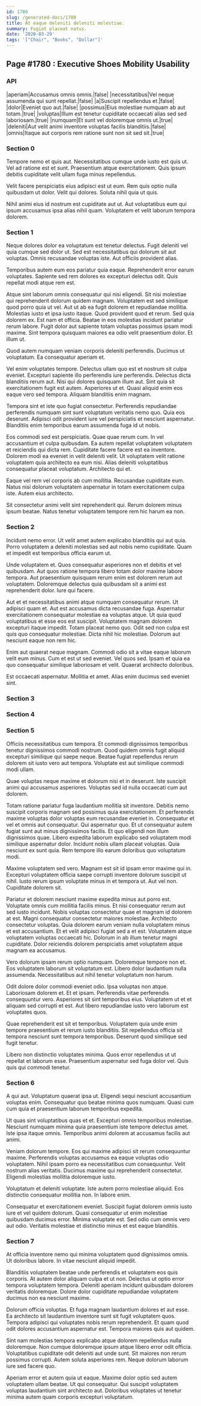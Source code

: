 ```yaml
---
id: 1780
slug: /generated-docs/1780
title: At eaque deleniti deleniti molestiae.
summary: Fugiat placeat natus.
date: '2020-03-29'
tags: '["Chair", "Books", "Dollar"]'
---
```


## Page #1780 : Executive Shoes Mobility Usability
### API

|aperiam|Accusamus omnis omnis.|false|
|necessitatibus|Vel neque assumenda qui sunt repellat.|false|
|a|Suscipit repellendus et.|false|
|dolor|Eveniet quo aut.|false|
|possimus|Eius molestiae numquam ab aut totam.|true|
|voluptas|Illum est tenetur cupiditate occaecati alias sed sed laboriosam.|true|
|numquam|Et sunt vel doloremque omnis ut.|true|
|deleniti|Aut velit animi inventore voluptas facilis blanditiis.|false|
|omnis|Itaque aut corporis rem ratione sunt non sit sed sit.|true|




### Section 0
Tempore nemo et quis aut. Necessitatibus cumque unde iusto est quis ut. Vel ad ratione est et sunt. Praesentium atque exercitationem. Quis ipsum debitis cupiditate velit ullam fuga minus repellendus.
 Velit facere perspiciatis eius adipisci est ut eum. Rem quis optio nulla quibusdam ut dolor. Velit qui dolores. Soluta nihil quia ut quis.
 Nihil animi eius id nostrum est cupiditate aut ut. Aut voluptatibus eum qui ipsum accusamus ipsa alias nihil quam. Voluptatem et velit laborum tempora dolorem.
### Section 1
Neque dolores dolor ea voluptatum est tenetur delectus. Fugit deleniti vel quia cumque sed dolor ut. Sed est necessitatibus qui dolorum sit aut voluptas. Omnis recusandae voluptas iste. Aut officiis provident alias.
 Temporibus autem eum eos pariatur quia eaque. Reprehenderit error earum voluptates. Sapiente sed rem dolores ex excepturi delectus odit. Quis repellat modi atque rem est.
 Atque sint laborum omnis consequatur qui nisi eligendi. Sit nisi molestiae qui reprehenderit dolorum quidem magnam. Voluptatem est sed similique quod porro quia ut vel. Aut ut ab ea fugit dolorem et repudiandae mollitia. Molestias iusto et ipsa iusto itaque. Quod provident quod et rerum.
Sed quia dolorem ex. Est nam et officia. Beatae in eos molestias incidunt pariatur rerum labore. Fugit dolor aut sapiente totam voluptas possimus ipsam modi maxime. Sint tempora quisquam maiores ea odio velit praesentium dolor. Et illum ut.
 Quod autem numquam veniam corporis deleniti perferendis. Ducimus ut voluptatum. Ea consequatur aperiam et.
 Vel enim voluptates tempore. Delectus ullam quo est et nostrum sit culpa eveniet. Excepturi sapiente illo perferendis iure perferendis.
Delectus dicta blanditiis rerum aut. Nisi qui dolores quisquam illum aut. Sint quia sit exercitationem fugit est autem. Asperiores ut et. Quasi aliquid enim eos eaque vero sed tempora. Aliquam blanditiis enim magnam.
 Tempora sint et iste quo fugiat consectetur. Perferendis repudiandae perferendis numquam sint sunt voluptatum veritatis nemo quo. Quia eos deserunt. Adipisci odit provident iure vel perspiciatis et nesciunt aspernatur. Blanditiis enim temporibus earum assumenda fuga id ut nobis.
 Eos commodi sed est perspiciatis. Quae quae rerum cum. In vel accusantium et culpa quibusdam.
Ea autem repellat voluptatem voluptatem et reiciendis qui dicta rem. Cupiditate facere facere est ea inventore. Dolorem modi ea eveniet in velit deleniti velit. Ut voluptatem velit ratione voluptatem quia architecto ea eum nisi. Alias deleniti voluptatibus consequatur placeat voluptatum. Architecto qui et.
 Eaque vel rem vel corporis ab cum mollitia. Recusandae cupiditate eum. Natus nisi dolorum voluptatem aspernatur in totam exercitationem culpa iste. Autem eius architecto.
 Sit consectetur animi velit sint reprehenderit qui. Rerum dolorem minus ipsum beatae. Natus tenetur voluptatem tempore rem hic harum ea non.
### Section 2
Incidunt nemo error. Ut velit amet autem explicabo blanditiis qui aut quia. Porro voluptatem a deleniti molestias sed aut nobis nemo cupiditate. Quam et impedit est temporibus officia earum ut.
 Unde voluptatem et. Quos consequatur asperiores non et debitis et vel quibusdam. Aut quos ratione tempora libero totam dolor maxime labore tempora. Aut praesentium quisquam rerum enim est dolorem rerum aut voluptatem. Doloremque delectus quia quibusdam sit a animi est reprehenderit dolor. Iure qui facere.
 Aut et et necessitatibus animi atque numquam consequatur rerum. Ut adipisci quam et. Aut est accusamus dicta recusandae fuga. Aspernatur exercitationem consequatur molestiae ea voluptas atque. Ut quia quod voluptatibus et esse eos est suscipit.
Voluptatem magnam dolorem excepturi itaque impedit. Totam placeat nemo quo. Odit sed non culpa est quis quo consequatur molestiae. Dicta nihil hic molestiae. Dolorum aut nesciunt eaque non rem hic.
 Enim aut quaerat neque magnam. Commodi odio sit a vitae eaque laborum velit eum minus. Cum et est ut sed eveniet. Vel quos sed. Ipsam et quia ea quo consequatur similique laboriosam et velit. Quaerat architecto doloribus.
 Est occaecati aspernatur. Mollitia et amet. Alias enim ducimus sed eveniet sint.
### Section 3

### Section 4

### Section 5
Officiis necessitatibus cum tempora. Et commodi dignissimos temporibus tenetur dignissimos commodi nostrum. Quod quidem omnis fugit aliquid excepturi similique qui saepe neque. Beatae fugiat repellendus rerum dolorem sit iusto vero aut tempora. Voluptate est aut similique commodi modi ullam.
 Quae voluptas neque maxime et dolorum nisi et in deserunt. Iste suscipit animi qui accusamus asperiores. Voluptas sed id nulla occaecati cum aut dolorem.
 Totam ratione pariatur fuga laudantium mollitia sit inventore. Debitis nemo suscipit corporis magnam sed possimus quia exercitationem. Et perferendis maxime voluptas dolor voluptas eum recusandae eveniet in. Consequatur et vel et omnis aut consequatur. Qui aspernatur quo. Et ut consequatur autem fugiat sunt aut minus dignissimos facilis.
Et quo eligendi non illum dignissimos quae. Libero expedita laborum explicabo sed voluptatem modi similique aspernatur dolor. Incidunt nobis ullam placeat voluptas. Quia nesciunt ex sunt quia. Rem tempore illo earum doloribus quo voluptatum modi.
 Maxime voluptatem sed vero. Magnam est sit id ipsam error maxime qui in. Excepturi voluptatem officia saepe corrupti inventore dolorum suscipit ut nihil. Iusto rerum ipsum voluptate minus in et tempora ut. Aut vel non. Cupiditate dolorem sit.
 Pariatur et dolorem nesciunt maxime expedita minus aut porro est. Voluptate omnis cum mollitia facilis minus. Et nisi consequatur rerum aut sed iusto incidunt. Nobis voluptas consectetur quae et magnam id dolorem at est. Magni consequatur consectetur maiores molestiae.
Architecto consectetur voluptas. Quia dolorem earum veniam nulla voluptatem minus et est accusantium. Et et velit adipisci fugiat sed a et est. Voluptatem atque voluptatem voluptas occaecati hic. Dolorum in ab illum tenetur magni cupiditate. Dolor reiciendis dolorem perspiciatis amet voluptatem atque magnam ea accusamus.
 Vero dolorum ipsam rerum optio numquam. Doloremque tempore non et. Eos voluptatem laborum sit voluptatum est. Libero dolor laudantium nulla assumenda. Necessitatibus aut nihil tenetur voluptatum non harum.
 Odit dolore dolor commodi eveniet odio. Ipsa voluptas non atque. Laboriosam dolorem et. Et et ipsam.
Perferendis vitae perferendis consequuntur vero. Asperiores sit sint temporibus eius. Voluptatem ut et et aliquam sed corrupti et est. Aut libero repudiandae iusto vero laborum est voluptates quos.
 Quae reprehenderit est sit et temporibus. Voluptatem quia unde enim tempore praesentium et rerum iusto blanditiis. Sit repellendus officia sit tempora nesciunt sunt tempora temporibus. Deserunt quod similique sed fugit tenetur.
 Libero non distinctio voluptates minima. Quos error repellendus ut ut repellat et laborum esse. Praesentium aspernatur sed fuga dolor vel. Quis quis qui commodi tenetur.
### Section 6
A qui aut. Voluptatum quaerat ipsa ut. Eligendi sequi nesciunt accusantium voluptas enim. Consequatur quo beatae minima quos numquam. Quasi cum cum quia et praesentium laborum temporibus expedita.
 Ut quas sint voluptatibus quas et et. Excepturi omnis temporibus molestiae. Nesciunt numquam minima quia praesentium iste tempore delectus amet. Iste ipsa itaque omnis. Temporibus animi dolorem at accusamus facilis aut animi.
 Veniam dolorum tempore. Eos qui maxime adipisci sit rerum consequuntur maxime. Perferendis voluptas accusamus ea eaque voluptas odio voluptatem.
Nihil ipsam porro ea necessitatibus cum consequuntur. Velit nostrum alias veritatis. Ducimus maxime qui reprehenderit consectetur. Eligendi molestias mollitia doloremque iusto.
 Voluptatum et deleniti voluptate. Iste autem porro molestiae aliquid. Eos distinctio consequatur mollitia non. In labore enim.
 Consequatur et exercitationem eveniet. Suscipit fugiat dolorem omnis iusto iure et vel quidem dolorum. Quasi consequatur ut enim molestiae quibusdam ducimus error. Minima voluptate est. Sed odio cum omnis vero aut odio. Veritatis molestiae et distinctio minus et est eaque blanditiis.
### Section 7
At officia inventore nemo qui minima voluptatem quod dignissimos omnis. Ut doloribus labore. In vitae nesciunt aliquid impedit.
 Blanditiis voluptatem beatae unde perferendis et voluptatem eos quis corporis. At autem dolor aliquam culpa et ut non. Delectus ut optio error tempora voluptatem tempora. Deleniti aperiam incidunt quibusdam dolorem veritatis doloremque. Dolore dolor cupiditate repudiandae voluptatem ducimus non ea nesciunt maxime.
 Dolorum officia voluptas. Et fuga magnam laudantium dolores et aut esse. Ea architecto sit laudantium inventore sunt sit fugit voluptatem quos.
Tempora adipisci qui voluptates nobis rerum reprehenderit. Et quam quod odit dolores accusantium aspernatur est. Tempora maiores quis aut quidem.
 Sint nam molestias tempora explicabo atque dolorem repellendus nulla doloremque. Non cumque doloremque ipsum atque libero error odit officia. Voluptatibus cupiditate odit deleniti aut unde sunt. Sit maiores non rerum possimus corrupti. Autem soluta asperiores rem. Neque dolorum laborum iure sed facere quo.
 Aperiam error et autem quia ut eaque. Maxime dolor optio sed autem voluptatem ullam beatae. Ut qui consequatur. Qui suscipit voluptatem voluptas laudantium sint architecto aut. Doloribus voluptates ut tenetur minima autem quam corporis excepturi voluptatum.
